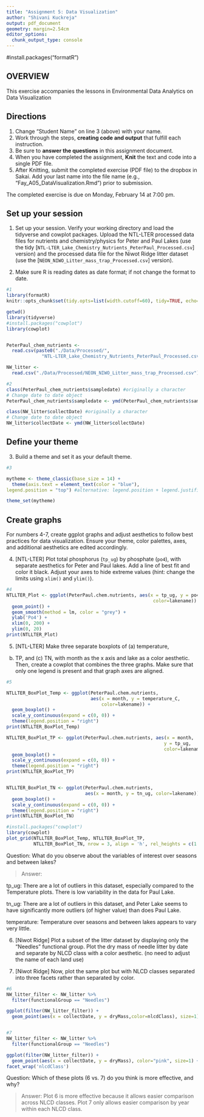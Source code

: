 ```yaml
---
title: "Assignment 5: Data Visualization"
author: "Shivani Kuckreja"
output: pdf_document
geometry: margin=2.54cm
editor_options: 
  chunk_output_type: console
---
```


#install.packages("formatR")

## OVERVIEW

This exercise accompanies the lessons in Environmental Data Analytics on Data
Visualization 

## Directions
1. Change "Student Name" on line 3 (above) with your name.
2. Work through the steps, **creating code and output** that fulfill each 
instruction.
3. Be sure to **answer the questions** in this assignment document.
4. When you have completed the assignment, **Knit** the text and code into a 
single PDF file.
5. After Knitting, submit the completed exercise (PDF file) to the dropbox in 
Sakai. Add your last name into the file name 
(e.g., "Fay_A05_DataVisualization.Rmd") prior to submission.

The completed exercise is due on Monday, February 14 at 7:00 pm.

## Set up your session 
1. Set up your session. Verify your working directory and load the tidyverse 
and cowplot packages. Upload the NTL-LTER processed data files for nutrients 
and chemistry/physics for Peter and Paul Lakes (use the tidy 
[`NTL-LTER_Lake_Chemistry_Nutrients_PeterPaul_Processed.csv`] version) and 
the processed data file for the Niwot Ridge litter dataset (use the [`NEON_NIWO_Litter_mass_trap_Processed.csv`] version). 

2. Make sure R is reading dates as date format; if not change the format to date.

```r
#1
library(formatR)
knitr::opts_chunk$set(tidy.opts=list(width.cutoff=60), tidy=TRUE, echo=TRUE)

getwd()
library(tidyverse)
#install.packages("cowplot")
library(cowplot)


PeterPaul_chem_nutrients <- 
  read.csv(paste0("./Data/Processed/",
             "NTL-LTER_Lake_Chemistry_Nutrients_PeterPaul_Processed.csv"))

NW_litter <-
  read.csv("./Data/Processed/NEON_NIWO_Litter_mass_trap_Processed.csv")

#2 
class(PeterPaul_chem_nutrients$sampledate) #originally a character
# Change date to date object
PeterPaul_chem_nutrients$sampledate <- ymd(PeterPaul_chem_nutrients$sampledate)

class(NW_litter$collectDate) #originally a character
# Change date to date object
NW_litter$collectDate <- ymd(NW_litter$collectDate)

```
## Define your theme
3. Build a theme and set it as your default theme.

```r
#3

mytheme <- theme_classic(base_size = 14) +
  theme(axis.text = element_text(color = "blue"), 
legend.position = "top") #alternative: legend.position + legend.justification

theme_set(mytheme)
```

## Create graphs
For numbers 4-7, create ggplot graphs and adjust aesthetics to follow best 
practices for data visualization. Ensure your theme, color palettes, axes, 
and additional aesthetics are edited accordingly.

4. [NTL-LTER] Plot total phosphorus (`tp_ug`) by phosphate (`po4`), with 
separate aesthetics for Peter and Paul lakes. Add a line of best fit and 
color it black. Adjust your axes to hide extreme values (hint: change the 
limits using `xlim()` and `ylim()`).

```r
#4
NTLLTER_Plot <- ggplot(PeterPaul.chem.nutrients, aes(x = tp_ug, y = po4, 
                                                      color=lakename)) +
  geom_point() +
  geom_smooth(method = lm, color = "grey") +
  ylab('Po4') +
  xlim(0, 200) +
  ylim(0, 20) 
print(NTLLTER_Plot)

```


5. [NTL-LTER] Make three separate boxplots of (a) temperature, 
(b) TP, and (c) TN, with month as the x axis and lake as a color 
aesthetic. Then, create a cowplot that combines the three graphs. 
Make sure that only one legend is present and that graph axes are aligned.

```r
#5

NTLLTER_BoxPlot_Temp <- ggplot(PeterPaul.chem.nutrients, 
                               aes(x = month, y = temperature_C, 
                                   color=lakename)) +
  geom_boxplot() +
  scale_y_continuous(expand = c(0, 0)) +
  theme(legend.position = "right")
print(NTLLTER_BoxPlot_Temp)

NTLLTER_BoxPlot_TP <- ggplot(PeterPaul.chem.nutrients, aes(x = month, 
                                                          y = tp_ug, 
                                                          color=lakename)) +
  geom_boxplot() +
  scale_y_continuous(expand = c(0, 0)) +
  theme(legend.position = "right")
print(NTLLTER_BoxPlot_TP)


NTLLTER_BoxPlot_TN <- ggplot(PeterPaul.chem.nutrients, 
                             aes(x = month, y = tn_ug, color=lakename)) +
  geom_boxplot() +
  scale_y_continuous(expand = c(0, 0)) +
  theme(legend.position = "right")
print(NTLLTER_BoxPlot_TN)

#install.packages("cowplot") 
library(cowplot)
plot_grid(NTLLTER_BoxPlot_Temp, NTLLTER_BoxPlot_TP, 
          NTLLTER_BoxPlot_TN, nrow = 3, align = 'h', rel_heights = c(1.25, 1)) 

```

Question: What do you observe about the variables of interest over 
seasons and between lakes? 

> Answer: 

tp_ug: There are a lot of outliers in this dataset, especially 
compared to the Temperature plots. There is low variability in 
the data for Paul Lake.  

tn_ug: There are a lot of outliers in this dataset, and Peter Lake 
seems to have significantly more outliers (of higher value) than does Paul Lake. 

temperature: Temperature over seasons and between lakes appears 
to vary very little. 

6. [Niwot Ridge] Plot a subset of the litter dataset by displaying 
only the "Needles" functional group. Plot the dry mass of needle litter 
by date and separate by NLCD class with a color aesthetic. (no need to 
adjust the name of each land use)

7. [Niwot Ridge] Now, plot the same plot but with NLCD classes separated 
into three facets rather than separated by color. 

```r
#6
NW_litter_filter <- NW_litter %>% 
  filter(functionalGroup == "Needles") 

ggplot(filter(NW_litter_filter)) +
  geom_point(aes(x = collectDate, y = dryMass,color=nlcdClass), size=1)


#7
NW_litter_filter <- NW_litter %>% 
  filter(functionalGroup == "Needles") 

ggplot(filter(NW_litter_filter)) +
  geom_point(aes(x = collectDate, y = dryMass), color="pink", size=1) +
facet_wrap('nlcdClass') 


```
Question: Which of these plots (6 vs. 7) do you think is more effective, and why? 

> Answer: Plot 6 is more effective because it allows easier comparison across 
NLCD classes. Plot 7 only allows easier comparison by year within each NLCD class.  
